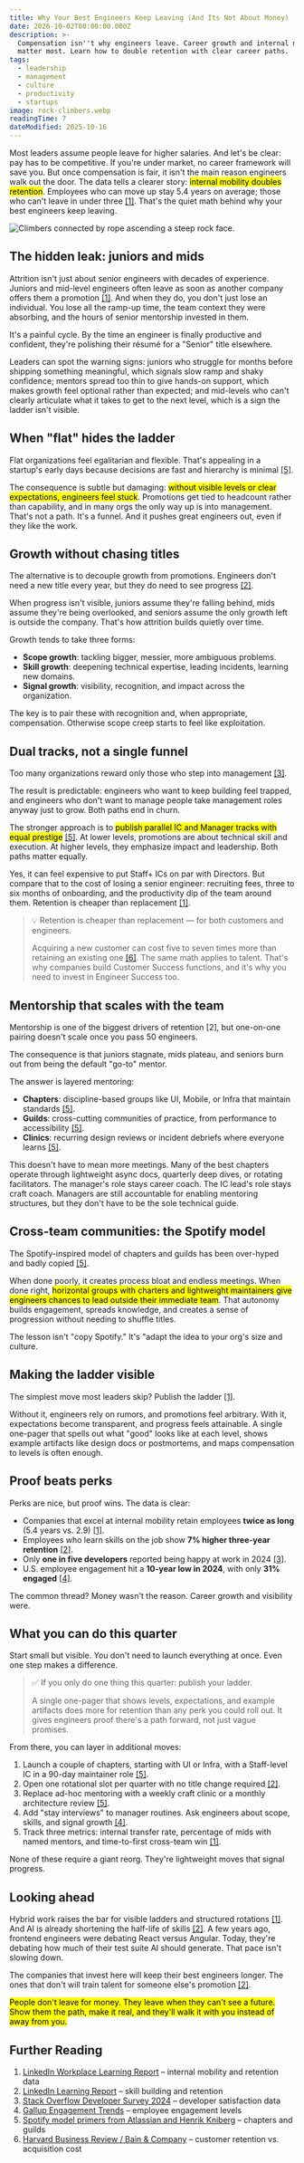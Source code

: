 ```yaml
---
title: Why Your Best Engineers Keep Leaving (And Its Not About Money)
date: 2026-10-02T00:00:00.000Z
description: >-
  Compensation isn''t why engineers leave. Career growth and internal mobility
  matter most. Learn how to double retention with clear career paths.
tags:
  - leadership
  - management
  - culture
  - productivity
  - startups
image: rock-climbers.webp
readingTime: 7
dateModified: 2025-10-16
---
```


Most leaders assume people leave for higher salaries. And let's be clear: pay
has to be competitive. If you're under market, no career framework will save
you. But once compensation is fair, it isn't the main reason engineers walk out
the door. The data tells a clearer story: <mark>internal mobility doubles
retention</mark>. Employees who can move up stay 5.4 years on average; those who
can't leave in under three [[1]](#further-reading). That's the quiet math behind
why your best engineers keep leaving.

![Climbers connected by rope ascending a steep rock face.](rock-climbers.webp)

## The hidden leak: juniors and mids

Attrition isn't just about senior engineers with decades of experience. Juniors
and mid-level engineers often leave as soon as another company offers them a
promotion [[1]](#further-reading). And when they do, you don't just lose an
individual. You lose all the ramp-up time, the team context they were absorbing,
and the hours of senior mentorship invested in them.

It's a painful cycle. By the time an engineer is finally productive and
confident, they're polishing their résumé for a "Senior" title elsewhere.

Leaders can spot the warning signs: juniors who struggle for months before
shipping something meaningful, which signals slow ramp and shaky confidence;
mentors spread too thin to give hands-on support, which makes growth feel
optional rather than expected; and mid-levels who can't clearly articulate what
it takes to get to the next level, which is a sign the ladder isn't visible.

## When "flat" hides the ladder

Flat organizations feel egalitarian and flexible. That's appealing in a
startup's early days because decisions are fast and hierarchy is minimal
[[5]](#further-reading).

The consequence is subtle but damaging: <mark>without visible levels or clear
expectations, engineers feel stuck</mark>. Promotions get tied to headcount
rather than capability, and in many orgs the only way up is into management.
That's not a path. It's a funnel. And it pushes great engineers out, even if
they like the work.

## Growth without chasing titles

The alternative is to decouple growth from promotions. Engineers don't need a
new title every year, but they do need to see progress [[2]](#further-reading).

When progress isn't visible, juniors assume they're falling behind, mids assume
they're being overlooked, and seniors assume the only growth left is outside the
company. That's how attrition builds quietly over time.

Growth tends to take three forms:

- **Scope growth**: tackling bigger, messier, more ambiguous problems.
- **Skill growth**: deepening technical expertise, leading incidents, learning
  new domains.
- **Signal growth**: visibility, recognition, and impact across the
  organization.

The key is to pair these with recognition and, when appropriate, compensation.
Otherwise scope creep starts to feel like exploitation.

## Dual tracks, not a single funnel

Too many organizations reward only those who step into management
[[3]](#further-reading).

The result is predictable: engineers who want to keep building feel trapped, and
engineers who don't want to manage people take management roles anyway just to
grow. Both paths end in churn.

The stronger approach is to <mark>publish parallel IC and Manager tracks with
equal prestige</mark> [[5]](#further-reading). At lower levels, promotions are
about technical skill and execution. At higher levels, they emphasize impact and
leadership. Both paths matter equally.

Yes, it can feel expensive to put Staff+ ICs on par with Directors. But compare
that to the cost of losing a senior engineer: recruiting fees, three to six
months of onboarding, and the productivity dip of the team around them.
Retention is cheaper than replacement [[1]](#further-reading).

> 💡 Retention is cheaper than replacement — for both customers and engineers.
>
> Acquiring a new customer can cost five to seven times more than retaining an
> existing one [[6]](#further-reading). The same math applies to talent. That's
> why companies build Customer Success functions, and it's why you need to
> invest in Engineer Success too.

## Mentorship that scales with the team

Mentorship is one of the biggest drivers of retention [2], but one-on-one
pairing doesn't scale once you pass 50 engineers.

The consequence is that juniors stagnate, mids plateau, and seniors burn out
from being the default "go-to" mentor.

The answer is layered mentoring:

- **Chapters**: discipline-based groups like UI, Mobile, or Infra that maintain
  standards [[5]](#further-reading).
- **Guilds**: cross-cutting communities of practice, from performance to
  accessibility [[5]](#further-reading).
- **Clinics**: recurring design reviews or incident debriefs where everyone
  learns [[5]](#further-reading).

This doesn't have to mean more meetings. Many of the best chapters operate
through lightweight async docs, quarterly deep dives, or rotating facilitators.
The manager's role stays career coach. The IC lead's role stays craft coach.
Managers are still accountable for enabling mentoring structures, but they don't
have to be the sole technical guide.

## Cross-team communities: the Spotify model

The Spotify-inspired model of chapters and guilds has been over-hyped and badly
copied [[5]](#further-reading).

When done poorly, it creates process bloat and endless meetings. When done
right, <mark>horizontal groups with charters and lightweight maintainers give
engineers chances to lead outside their immediate team</mark>. That autonomy
builds engagement, spreads knowledge, and creates a sense of progression without
needing to shuffle titles.

The lesson isn't "copy Spotify." It's "adapt the idea to your org's size and
culture.

## Making the ladder visible

The simplest move most leaders skip? Publish the ladder [[1]](#further-reading).

Without it, engineers rely on rumors, and promotions feel arbitrary. With it,
expectations become transparent, and progress feels attainable. A single
one-pager that spells out what "good" looks like at each level, shows example
artifacts like design docs or postmortems, and maps compensation to levels is
often enough.

## Proof beats perks

Perks are nice, but proof wins. The data is clear:

- Companies that excel at internal mobility retain employees **twice as long**
  (5.4 years vs. 2.9) [[1]](#further-reading).
- Employees who learn skills on the job show **7% higher three-year retention**
  [[2]](#further-reading).
- Only **one in five developers** reported being happy at work in 2024
  [[3]](#further-reading).
- U.S. employee engagement hit a **10-year low in 2024**, with only **31%
  engaged** [[4]](#further-reading).

The common thread? Money wasn't the reason. Career growth and visibility were.

## What you can do this quarter

Start small but visible. You don't need to launch everything at once. Even one
step makes a difference.

> ✅ If you only do one thing this quarter: publish your ladder.
>
> A single one-pager that shows levels, expectations, and example artifacts does
> more for retention than any perk you could roll out. It gives engineers proof
> there's a path forward, not just vague promises.

From there, you can layer in additional moves:

1. Launch a couple of chapters, starting with UI or Infra, with a Staff-level IC
   in a 90-day maintainer role [[5]](#further-reading).
2. Open one rotational slot per quarter with no title change required
   [[2]](#further-reading).
3. Replace ad-hoc mentoring with a weekly craft clinic or a monthly architecture
   review [[5]](#further-reading).
4. Add "stay interviews" to manager routines. Ask engineers about scope, skills,
   and signal growth [[4]](#further-reading).
5. Track three metrics: internal transfer rate, percentage of mids with named
   mentors, and time-to-first cross-team win [[1]](#further-reading).

None of these require a giant reorg. They're lightweight moves that signal
progress.

## Looking ahead

Hybrid work raises the bar for visible ladders and structured rotations
[[1]](#further-reading). And AI is already shortening the half-life of skills
[[2]](#further-reading). A few years ago, frontend engineers were debating React
versus Angular. Today, they're debating how much of their test suite AI should
generate. That pace isn't slowing down.

The companies that invest here will keep their best engineers longer. The ones
that don't will train talent for someone else's promotion
[[2]](#further-reading).

<mark>
  People don't leave for money. They leave when they can't see a future. Show
  them the path, make it real, and they'll walk it with you instead of away from
  you.
</mark>

## Further Reading

1. [LinkedIn Workplace Learning Report](https://learning.linkedin.com/resources/workplace-learning-report)
   – internal mobility and retention data
2. [LinkedIn Learning Report](https://learning.linkedin.com/resources/workplace-learning-report)
   – skill building and retention
3. [Stack Overflow Developer Survey 2024](https://survey.stackoverflow.co/2024/)
   – developer satisfaction data
4. [Gallup Engagement Trends](https://www.gallup.com/workplace/349484/state-of-the-global-workplace.aspx)
   – employee engagement levels
5. [Spotify model primers from Atlassian and Henrik Kniberg](https://www.atlassian.com/agile/agile-at-scale/spotify)
   – chapters and guilds
6. [Harvard Business Review / Bain & Company](https://hbr.org/2014/10/the-value-of-keeping-the-right-customers)
   – customer retention vs. acquisition cost
